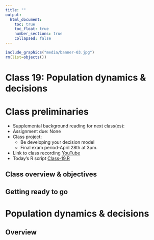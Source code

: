 ```yaml
---
title: ""
output:
  html_document:
    toc: true
    toc_float: true
    number_sections: true   
    collapsed: false
---
```


 <!--

library(knitr)
rmarkdown::render_site("Class-19.Rmd")# build website

source("_build.R")
build("Class-19",bld="PAGE",docs=TRUE) # bld = PAGE,ENTIRE,SCRIPT

# PURL THIS SHIT & MOVE FILES TO DOCS
build("Class-19",bld="SCRIPT",docs=TRUE) # bld = PAGE,ENTIRE,SCRIPT

source("_build.R");build("Class-19",bld="PAGE",docs=TRUE)# bld = PAGE,ENTIRE,SCRIPT

-->


```r
include_graphics("media/banner-03.jpg")
rm(list=objects())
```


# Class 19: Population dynamics & decisions {-}

# Class preliminaries

* Supplemental background reading for next class(es):
<!--
********** add some reading
-->
* Assignment due: None
* Class project: 
    * Be developing your decision model
    * Final exam period-April 28th at 3pm.
* Link to class recording  [YouTube]()
* Today's R script [Class-19.R](scripts/Class-18.R)

## Class overview & objectives 

<!--
********** add some reading
-->


## Getting ready to go


# Population dynamics & decisions

## Overview
